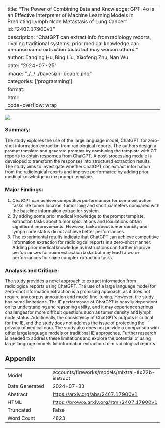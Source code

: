 
---
title: "The Power of Combining Data and Knowledge: GPT-4o is an Effective Interpreter of Machine Learning Models in Predicting Lymph Node Metastasis of Lung Cancer"
id: "2407.17900v1"
description: "ChatGPT can extract info from radiology reports, rivaling traditional systems; prior medical knowledge can enhance some extraction tasks but may worsen others."
author: Danqing Hu, Bing Liu, Xiaofeng Zhu, Nan Wu
date: "2024-07-25"
image: "../../../bayesian-beagle.png"
categories: ['programming']
format:
  html:
    code-overflow: wrap
---

![](../../../bayesian-beagle.png)

### Summary:

The study explores the use of the large language model, ChatGPT, for zero-shot information extraction from radiological reports. The authors design a prompt template and generate prompts by combining the template with CT reports to obtain responses from ChatGPT. A post-processing module is developed to transform the responses into structured extraction results. The study aims to investigate whether ChatGPT can extract information from the radiological reports and improve performance by adding prior medical knowledge to the prompt template.

### Major Findings:

1. ChatGPT can achieve competitive performances for some extraction tasks like tumor location, tumor long and short diameters compared with the baseline information extraction system.
2. By adding some prior medical knowledge to the prompt template, extraction tasks about tumor spiculations and lobulations obtain significant improvements. However, tasks about tumor density and lymph node status do not achieve better performances.
3. The experimental results indicate that ChatGPT can achieve competitive information extraction for radiological reports in a zero-shot manner. Adding prior medical knowledge as instructions can further improve performances for some extraction tasks but may lead to worse performances for some complex extraction tasks.

### Analysis and Critique:

The study provides a novel approach to extract information from radiological reports using ChatGPT. The use of a large language model for zero-shot information extraction is a promising approach, as it does not require any corpus annotation and model fine-tuning. However, the study has some limitations. The IE performance of ChatGPT is heavily dependent on its understanding and reasoning ability, and it may experience serious challenges for more difficult questions such as tumor density and lymph node status. Additionally, the consistency of ChatGPT's outputs is critical for the IE, and the study does not address the issue of protecting the privacy of medical data. The study also does not provide a comparison with other large language models or traditional IE approaches. Further research is needed to address these limitations and explore the potential of using large language models for information extraction from radiological reports.

## Appendix

|          |          |
|----------|----------|
| Model     | accounts/fireworks/models/mixtral-8x22b-instruct       |
| Date Generated     | 2024-07-30       |
| Abstract | [https://arxiv.org/abs/2407.17900v1](https://arxiv.org/abs/2407.17900v1)        |
| HTML     | [https://browse.arxiv.org/html/2407.17900v1](https://browse.arxiv.org/html/2407.17900v1)       |
| Truncated       | False       |
| Word Count       | 4823       |
